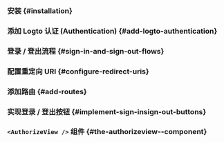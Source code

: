 

<GuideTip />

### 安装 \{#installation}

<Installation />

### 添加 Logto 认证 (Authentication) \{#add-logto-authentication}

<AddAuthentication />

### 登录 / 登出流程 \{#sign-in-and-sign-out-flows}

<SignInAndSignOutFlows />

### 配置重定向 URI \{#configure-redirect-uris}

<ConfigureRedirectUris />

### 添加路由 \{#add-routes}

<AddRoutes />

### 实现登录 / 登出按钮 \{#implement-sign-insign-out-buttons}

<ImplementButtons />

### `<AuthorizeView />` 组件 \{#the-authorizeview--component}

<AuthorizeViewComponent />

<Checkpoint />
